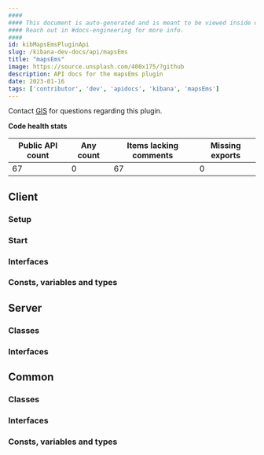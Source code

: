 ```yaml
---
####
#### This document is auto-generated and is meant to be viewed inside our experimental, new docs system.
#### Reach out in #docs-engineering for more info.
####
id: kibMapsEmsPluginApi
slug: /kibana-dev-docs/api/mapsEms
title: "mapsEms"
image: https://source.unsplash.com/400x175/?github
description: API docs for the mapsEms plugin
date: 2023-01-16
tags: ['contributor', 'dev', 'apidocs', 'kibana', 'mapsEms']
---
```




Contact [GIS](https://github.com/orgs/elastic/teams/kibana-gis) for questions regarding this plugin.

**Code health stats**

| Public API count  | Any count | Items lacking comments | Missing exports |
|-------------------|-----------|------------------------|-----------------|
| 67 | 0 | 67 | 0 |

## Client

### Setup
<DocDefinitionList data={[mapsEmsObj.client.setup]}/>

### Start
<DocDefinitionList data={[mapsEmsObj.client.start]}/>

### Interfaces
<DocDefinitionList data={mapsEmsObj.client.interfaces}/>

### Consts, variables and types
<DocDefinitionList data={mapsEmsObj.client.misc}/>

## Server

### Classes
<DocDefinitionList data={mapsEmsObj.server.classes}/>

### Interfaces
<DocDefinitionList data={mapsEmsObj.server.interfaces}/>

## Common

### Classes
<DocDefinitionList data={mapsEmsObj.common.classes}/>

### Interfaces
<DocDefinitionList data={mapsEmsObj.common.interfaces}/>

### Consts, variables and types
<DocDefinitionList data={mapsEmsObj.common.misc}/>

